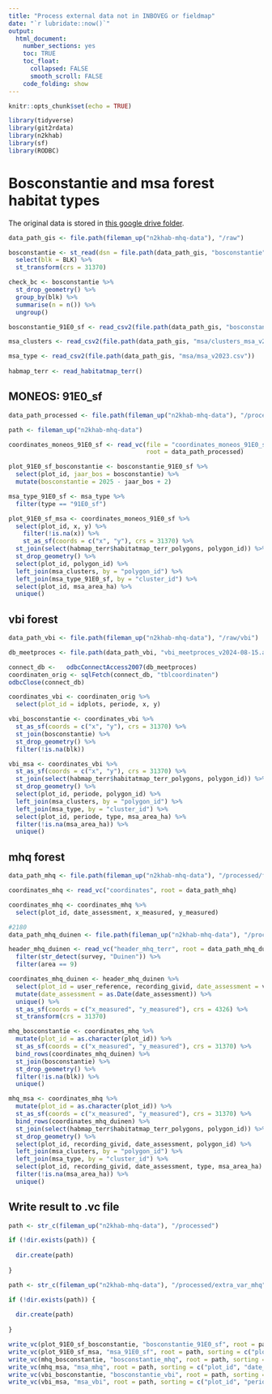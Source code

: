 ```yaml
---
title: "Process external data not in INBOVEG or fieldmap"
date: "`r lubridate::now()`"
output: 
  html_document:
    number_sections: yes
    toc: TRUE
    toc_float:
      collapsed: FALSE
      smooth_scroll: FALSE
    code_folding: show
---
```


```r
knitr::opts_chunk$set(echo = TRUE)
```

```r
library(tidyverse)
library(git2rdata)
library(n2khab)
library(sf)
library(RODBC)
```

# Bosconstantie and msa forest habitat types

The original data is stored in [this google drive folder](https://drive.google.com/drive/folders/1WUSaPx6sLYWQ4wg-kDvl9oku17CeCuAC).

```r
 
data_path_gis <- file.path(fileman_up("n2khab-mhq-data"), "/raw")

bosconstantie <- st_read(dsn = file.path(data_path_gis, "bosconstantie"), layer = "Blftd", quiet = TRUE) %>%
  select(blk = BLK) %>%
  st_transform(crs = 31370)

check_bc <- bosconstantie %>%
  st_drop_geometry() %>%
  group_by(blk) %>%
  summarise(n = n()) %>%
  ungroup()

bosconstantie_91E0_sf <- read_csv2(file.path(data_path_gis, "bosconstantie/bosconstantie_91E0_sf_20241216.csv"))

msa_clusters <- read_csv2(file.path(data_path_gis, "msa/clusters_msa_v2023.csv"))

msa_type <- read_csv2(file.path(data_path_gis, "msa/msa_v2023.csv"))
  
habmap_terr <- read_habitatmap_terr()
```

## MONEOS: 91E0_sf

```r

data_path_processed <- file.path(fileman_up("n2khab-mhq-data"), "/processed/inboveg_mhq_terr")

path <- fileman_up("n2khab-mhq-data")

coordinates_moneos_91E0_sf <- read_vc(file = "coordinates_moneos_91E0_sf",
                                      root = data_path_processed)

plot_91E0_sf_bosconstantie <- bosconstantie_91E0_sf %>%
  select(plot_id, jaar_bos = bosconstantie) %>%
  mutate(bosconstantie = 2025 - jaar_bos + 2)

msa_type_91E0_sf <- msa_type %>%
  filter(type == "91E0_sf")

plot_91E0_sf_msa <- coordinates_moneos_91E0_sf %>%
  select(plot_id, x, y) %>%
    filter(!is.na(x)) %>%
    st_as_sf(coords = c("x", "y"), crs = 31370) %>%
  st_join(select(habmap_terr$habitatmap_terr_polygons, polygon_id)) %>%
  st_drop_geometry() %>%
  select(plot_id, polygon_id) %>%
  left_join(msa_clusters, by = "polygon_id") %>%
  left_join(msa_type_91E0_sf, by = "cluster_id") %>%
  select(plot_id, msa_area_ha) %>%
  unique()

```

## vbi forest

```r
data_path_vbi <- file.path(fileman_up("n2khab-mhq-data"), "/raw/vbi")

db_meetproces <- file.path(data_path_vbi, "vbi_meetproces_v2024-08-15.accdb")

connect_db <-   odbcConnectAccess2007(db_meetproces)
coordinaten_orig <- sqlFetch(connect_db, "tblcoordinaten")
odbcClose(connect_db)

coordinates_vbi <- coordinaten_orig %>%
  select(plot_id = idplots, periode, x, y)

vbi_bosconstantie <- coordinates_vbi %>%
  st_as_sf(coords = c("x", "y"), crs = 31370) %>%
  st_join(bosconstantie) %>%
  st_drop_geometry() %>%
  filter(!is.na(blk))

vbi_msa <- coordinates_vbi %>%
  st_as_sf(coords = c("x", "y"), crs = 31370) %>%
  st_join(select(habmap_terr$habitatmap_terr_polygons, polygon_id)) %>%
  st_drop_geometry() %>%
  select(plot_id, periode, polygon_id) %>%
  left_join(msa_clusters, by = "polygon_id") %>%
  left_join(msa_type, by = "cluster_id") %>%
  select(plot_id, periode, type, msa_area_ha) %>%
  filter(!is.na(msa_area_ha)) %>%
  unique()

```

## mhq forest

```r
data_path_mhq <- file.path(fileman_up("n2khab-mhq-data"), "/processed/fieldmap_mhq")

coordinates_mhq <- read_vc("coordinates", root = data_path_mhq)

coordinates_mhq <- coordinates_mhq %>%
  select(plot_id, date_assessment, x_measured, y_measured)

#2180
data_path_mhq_duinen <- file.path(fileman_up("n2khab-mhq-data"), "/processed/inboveg_mhq_terr")

header_mhq_duinen <- read_vc("header_mhq_terr", root = data_path_mhq_duinen) %>%
  filter(str_detect(survey, "Duinen")) %>%
  filter(area == 9)

coordinates_mhq_duinen <- header_mhq_duinen %>%
  select(plot_id = user_reference, recording_givid, date_assessment = vague_date_begin, x_measured = longitude, y_measured = latitude) %>%
  mutate(date_assessment = as.Date(date_assessment)) %>%
  unique() %>%
  st_as_sf(coords = c("x_measured", "y_measured"), crs = 4326) %>%
  st_transform(crs = 31370)

mhq_bosconstantie <- coordinates_mhq %>%
  mutate(plot_id = as.character(plot_id)) %>%
  st_as_sf(coords = c("x_measured", "y_measured"), crs = 31370) %>%
  bind_rows(coordinates_mhq_duinen) %>%
  st_join(bosconstantie) %>%
  st_drop_geometry() %>%
  filter(!is.na(blk)) %>%
  unique()

mhq_msa <- coordinates_mhq %>%
  mutate(plot_id = as.character(plot_id)) %>%
  st_as_sf(coords = c("x_measured", "y_measured"), crs = 31370) %>%
  bind_rows(coordinates_mhq_duinen) %>%
  st_join(select(habmap_terr$habitatmap_terr_polygons, polygon_id)) %>%
  st_drop_geometry() %>%
  select(plot_id, recording_givid, date_assessment, polygon_id) %>%
  left_join(msa_clusters, by = "polygon_id") %>%
  left_join(msa_type, by = "cluster_id") %>%
  select(plot_id, recording_givid, date_assessment, type, msa_area_ha) %>%
  filter(!is.na(msa_area_ha)) %>%
  unique()

```


## Write result to .vc file

```r

path <- str_c(fileman_up("n2khab-mhq-data"), "/processed")

if (!dir.exists(path)) {
    
  dir.create(path)  
    
}

path <- str_c(fileman_up("n2khab-mhq-data"), "/processed/extra_var_mhq")

if (!dir.exists(path)) {
    
  dir.create(path)  
    
}

write_vc(plot_91E0_sf_bosconstantie, "bosconstantie_91E0_sf", root = path, sorting = c("plot_id"), strict = FALSE)
write_vc(plot_91E0_sf_msa, "msa_91E0_sf", root = path, sorting = c("plot_id"), strict = FALSE)
write_vc(mhq_bosconstantie, "bosconstantie_mhq", root = path, sorting = c("plot_id", "date_assessment"), strict = FALSE)
write_vc(mhq_msa, "msa_mhq", root = path, sorting = c("plot_id", "date_assessment", "type"), strict = FALSE)
write_vc(vbi_bosconstantie, "bosconstantie_vbi", root = path, sorting = c("plot_id", "periode"))
write_vc(vbi_msa, "msa_vbi", root = path, sorting = c("plot_id", "periode", "type"), strict = FALSE)

```
